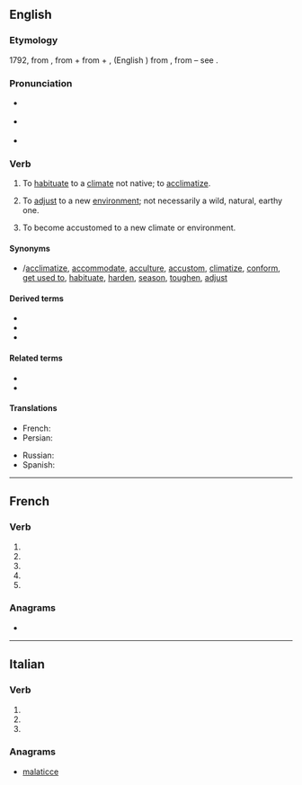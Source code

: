 {{also|acclimaté}}
==English==

===Etymology===
1792, from {{etyl|fr|en}} {{m|fr|acclimater}}, from {{m|fr|à}} + {{m|fr|climat||climate}} from {{etyl|la|en}} {{m|la|ad}} + {{m|la|climat}}, (English {{m|en|climate}}) from {{etyl|grc|en}}, from {{etyl|ine-pro|en}} – see {{m|en|climate}}.

===Pronunciation===
* {{a|UK}} {{IPA|/ə.ˈklaɪ.mət/|lang=en}}
* {{a|US}} {{IPA|/ˈæk.lɪ.meɪt/|lang=en}}
* {{audio|en-us-acclimate.ogg|Audio (US)|lang=en}}

===Verb===
{{en-verb|acclimat}}

# {{lb|en|transitive|chiefly|US}} To [[habituate]] to a [[climate]] not native; to [[acclimatize]].
# {{lb|en|transitive}} To [[adjust]] to a new [[environment]]; not necessarily a wild, natural, earthy one.
# {{lb|en|intransitive}} To become accustomed to a new climate or environment.

====Synonyms====
* {{l|en|acclimatise}}/[[acclimatize]], [[accommodate]], [[acculture]], [[accustom]], [[climatize]], [[conform]], [[get used to]], [[habituate]], [[harden]], [[season]], [[toughen]], [[adjust]]

====Derived terms====
* {{l|en|acclimatation}}
* {{l|en|acclimatement}}
* {{l|en|acclimation}}

====Related terms====
* {{l|en|acclimatize}}
* {{l|en|climate}}

====Translations====
{{trans-top|(transitive, mainly US) to habituate to a climate not native; to acclimatize}}
* French: {{t+|fr|acclimater}}
* Persian: {{t+|fa|عادت دادن|sc=fa-Arab}}
{{trans-mid}}
* Russian: {{t+|ru|акклиматизи́ровать}}
* Spanish: {{t+|es|aclimatar}}
{{trans-bottom}}

----

==French==

===Verb===
{{head|fr|verb form}}

# {{inflection of|acclimater||1|s|pres|indc|lang=fr}}
# {{inflection of|acclimater||3|s|pres|indc|lang=fr}}
# {{inflection of|acclimater||1|s|pres|subj|lang=fr}}
# {{inflection of|acclimater||1|s|pres|subj|lang=fr}}
# {{inflection of|acclimater||2|s|impr|lang=fr}}

===Anagrams===
* {{l|fr|clameçait}}

----

==Italian==

===Verb===
{{head|it|verb form|cat2=past participle forms}}

# {{inflection of|acclimare||2|p|pres|indc|lang=it}}
# {{inflection of|acclimare||2|p|impr|lang=it}}
# {{inflection of|acclimato||f|p|lang=it}}

===Anagrams===
* [[malaticce#Italian|malaticce]]